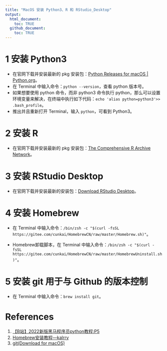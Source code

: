 ```yaml
---
title: "MacOS 安装 Python3、R 和 RStudio_Desktop"
output:
  html_document:
    toc: TRUE
  github_document:
    toc: TRUE
---
```


# 1 安装 Python3

- 在官网下载并安装最新的 pkg 安装包：[Python Releases for macOS | Python.org](https://www.python.org/downloads/macos/)。
- 在 Terminal 中输入命令：`python --version`，查看 python 版本号。
- 如果想要使用 python 命令，而非 python3 命令执行 python，那么可以设置环境变量来解决，在终端中执行如下代码：`echo 'alias python=python3'>> .bash_profile`。
- 推出并且重新打开 Terminal，输入 `python`，可看到 Python3。

# 2 安装 R

- 在官网下载并安装最新的 pkg 安装包：[The Comprehensive R Archive Network](https://mirrors.tuna.tsinghua.edu.cn/CRAN/)。

# 3 安装 RStudio Desktop

- 在官网下载并安装最新的安装包：[Download RStudio Desktop](https://posit.co/download/rstudio-desktop/)。

# 4 安装 Homebrew

- 在 Terminal 中输入命令：`/bin/zsh -c "$(curl -fsSL https://gitee.com/cunkai/HomebrewCN/raw/master/Homebrew.sh)"`。

- Homebrew卸载脚本，在 Terminal 中输入命令：`/bin/zsh -c "$(curl -fsSL https://gitee.com/cunkai/HomebrewCN/raw/master/HomebrewUninstall.sh)"`。

# 5 安装 git 用于与 Github 的版本控制

- 在 Terminal 中输入命令：`brew install git`。

# References

1. [【B站】2022新版黑马程序员python教程:P5](https://www.bilibili.com/video/BV1qW4y1a7fU?p=5&vd_source=fa22bae99c47db3f7bc43573bd9b3ed3)
2. [Homebrew安装教程---kalrry](https://juejin.cn/post/7085362350840086536)
3. [git(Download for macOS)](https://git-scm.com/download/mac)

